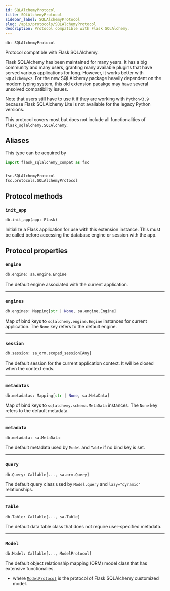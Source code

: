 ```yaml
---
id: SQLAlchemyProtocol
title: SQLAlchemyProtocol
sidebar_label: SQLAlchemyProtocol
slug: /apis/protocols/SQLAlchemyProtocol
description: Protocol compatible with Flask SQLAlchemy.
---
```




<APITopBar type="type" source="protocols.SQLAlchemyProtocol" />

```python
db: SQLAlchemyProtocol
```

Protocol compatible with Flask SQLAlchemy.

Flask SQLAlchemy has been maintained for many years. It has a big community and
many users, granting many available plugins that have served various applications
for long. However, it works better with `SQLAlchemy<2`. For the new SQLAlchemy
package heavily dependent on the modern typing system, this old extension pacakge
may have several unsolved compatibility issues.

Note that users still have to use it if they are working with `Python<3.9` because
Flask SQLAlchemy Lite is not available for the legacy Python versions.

This protocol covers most but does not include all functionalities of
`flask_sqlalchemy.SQLAlchemy`.

## Aliases

This type can be acquired by

```python
import flask_sqlalchemy_compat as fsc


fsc.SQLAlchemyProtocol
fsc.protocols.SQLAlchemyProtocol
```

## Protocol methods

### <IconObjType type="method"/> `init_app`

```python
db.init_app(app: Flask)
```

Initialize a Flask application for use with this extension instance. This
must be called before accessing the database engine or session with the app.

## Protocol properties

### <IconObjType type="param"/> `engine`

```python
db.engine: sa.engine.Engine
```

The default engine associated with the current application.

---

### <IconObjType type="param"/> `engines`

```python
db.engines: Mapping[str | None, sa.engine.Engine]
```

Map of bind keys to `sqlalchemy.engine.Engine` instances for current
application. The `None` key refers to the default engine.

---

### <IconObjType type="param"/> `session`

```python
db.session: sa_orm.scoped_session[Any]
```

The default session for the current application context. It will be
closed when the context ends.

---

### <IconObjType type="param"/> `metadatas`

```python
db.metadatas: Mapping[str | None, sa.MetaData]
```

Map of bind keys to `sqlalchemy.schema.MetaData` instances. The `None` key
refers to the default metadata.

---

### <IconObjType type="param"/> `metadata`

```python
db.metadata: sa.MetaData
```

The default metadata used by `Model` and `Table` if no bind key is set.

---

### <IconObjType type="param"/> `Query`

```python
db.Query: Callable[..., sa.orm.Query]
```

The default query class used by `Model.query` and `lazy="dynamic"` relationships.

---

### <IconObjType type="param"/> `Table`

```python
db.Table: Callable[..., sa.Table]
```

The default data table class that does not require user-specified metadata.

---

### <IconObjType type="param"/> `Model`

```python
db.Model: Callable[..., ModelProtocol]
```

The default object relationship mapping (ORM) model class that has extensive
functionalies.

- where [`ModelProtocol`](./ModelProtocol.mdx) is the protocol of Flask SQLAlchemy
  customized model.
